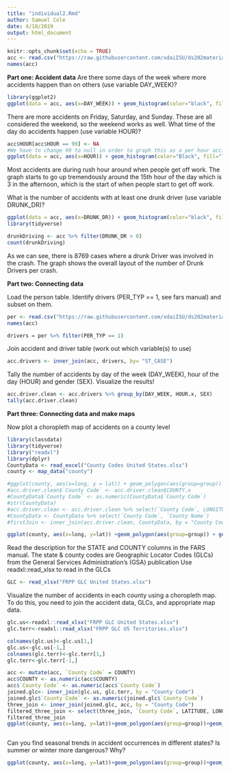 ```yaml
---
title: "individual2.Rmd"
author: Samuel Cole
date: 4/18/2019
output: html_document
---
```


```r
knitr::opts_chunk$set(echo = TRUE)
acc <- read.csv("https://raw.githubusercontent.com/xdaiISU/ds202materials/master/hwlabs/fars2017/accident.csv", stringsAsFactors = FALSE)
names(acc)

```
**Part one: Accident data**
Are there some days of the week where more accidents happen than on others (use variable DAY_WEEK)?
```r
library(ggplot2)
ggplot(data = acc, aes(x=DAY_WEEK)) + geom_histogram(color="black", fill="light blue") + ylab("Total Number of Accidents") + xlab("Day of the week") + ggtitle("Total Accidents on each Given Week day") + scale_x_continuous(breaks= c(1, 2, 3, 4, 5, 6, 7), labels = c("Sunday", "Monday", "Tuesday","Wednesday", "Thursday", "Friday", "Saturday"))
```
There are more accidents on Friday, Saturday, and Sunday. These are all considered the weekend, so the weekend works as well. 
What time of the day do accidents happen (use variable HOUR)?
```r
acc$HOUR[acc$HOUR == 99] <- NA
#We have to change 99 to null in order to graph this as a per hour accident graph. 99 is the NULL hour, because the 0 hour is from midnight to 1.
ggplot(data = acc, aes(x=HOUR)) + geom_histogram(color="Black", fill="light green") + ylab("Total Number of Accidents") + xlab("Hour of the Day") + ggtitle("Total Accidents Per Hour on a Given Day") + scale_x_continuous(breaks= c(0, 1, 2, 3, 4, 5, 6, 7, 8, 9, 10, 11, 12, 13, 14, 15, 16, 17, 18, 19, 20, 21, 22, 23))
```
Most accidents are during rush hour around when people get off work. The graph starts to go up tremendously around the 15th hour of the day which is 3 in the afternoon, which is the start of when people start to get off work. 

What is the number of accidents with at least one drunk driver (use variable DRUNK_DR)?
```r
ggplot(data = acc, aes(x=DRUNK_DR)) + geom_histogram(color="black", fill="lightpink3") + ylab("Total Number of Accidents") + xlab("Number of Drunk Drivers involved in the Crash") + ggtitle("Number of Drunk Drivers involved in each Accident") + scale_x_continuous(breaks= c(0, 1, 2, 3)) + stat_bin(aes(y=..count.., label=..count..), geom="text", vjust=-.5) 
library(tidyverse)

drunkDriving <- acc %>% filter(DRUNK_DR > 0)
count(drunkDriving)

```
As we can see, there is 8769 cases where a drunk Driver was involved in the crash. The graph shows the overall layout of the number of Drunk Drivers per crash.

**Part two: Connecting data**

Load the person table. Identify drivers (PER_TYP == 1, see fars manual) and subset on them.
```r
per <- read.csv("https://raw.githubusercontent.com/xdaiISU/ds202materials/master/hwlabs/fars2017/person.csv", stringsAsFactors = FALSE)
names(acc)

drivers = per %>% filter(PER_TYP == 1)
```
Join accident and driver table (work out which variable(s) to use)
```r
acc.drivers <- inner_join(acc, drivers, by= "ST_CASE")
```

Tally the number of accidents by day of the week (DAY_WEEK), hour of the day (HOUR) and gender (SEX). Visualize the results!
```r
acc.driver.clean <- acc.drivers %>% group_by(DAY_WEEK, HOUR.x, SEX)
tally(acc.driver.clean)
```

**Part three: Connecting data and make maps**

Now plot a choropleth map of accidents on a county level
```r
library(classdata)
library(tidyverse)
library("readxl")
library(dplyr)
CountyData <- read_excel("County Codes United States.xlsx")
county <- map_data("county")

#ggplot(county, aes(x=long, y = lat)) + geom_polygon(aes(group=group))
#acc.driver.clean$`County Code` <- acc.driver.clean$COUNTY.x
#CountyData$`County Code` <- as.numeric(CountyData$`County Code`)
#str(CountyData)
#acc.driver.clean <- acc.driver.clean %>% select(`County Code`, LONGITUD, LATITUDE, DAY_WEEK, HOUR.x, SEX)
#CountyData <- CountyData %>% select(`County Code`, `County Name`)
#firstJoin <- inner_join(acc.driver.clean, CountyData, by = "County Code")

ggplot(county, aes(x=long, y=lat)) +geom_polygon(aes(group=group)) + geom_point(aes(x=LONGITUD, y=LATITUDE), data=acc %>% filter(LONGITUD < 0, LATITUDE > -130), size=0.001, color='white')

```
Read the description for the STATE and COUNTY columns in the FARS manual.
The state & county codes are Geographic Locator Codes (GLCs) from the General Services Administration’s (GSA) publication
Use readxl::read_xlsx to read in the GLCs
```r
GLC <- read_xlsx("FRPP GLC United States.xlsx")
```
Visualize the number of accidents in each county using a choropleth map. To do this, you need to join the accident data, GLCs, and appropriate map data.
```r
glc.us<-readxl::read_xlsx("FRPP GLC United States.xlsx")
glc.terr<-readxl::read_xlsx("FRPP GLC US Territories.xlsx")

colnames(glc.us)<-glc.us[1,]
glc.us<-glc.us[-1,]
colnames(glc.terr)<-glc.terr[1,]
glc.terr<-glc.terr[-1,]

acc <- mutate(acc, `County Code` = COUNTY)
acc$COUNTY <- as.numeric(acc$COUNTY)
acc$`County Code` <- as.numeric(acc$`County Code`)
joined.glc<- inner_join(glc.us, glc.terr, by = "County Code")
joined.glc$`County Code` <- as.numeric(joined.glc$`County Code`)
three_join <- inner_join(joined.glc, acc, by = "County Code")
filtered_three_join <- select(three_join, `County Code`, LATITUDE, LONGITUD, COUNTY, DAY, MONTH, YEAR, HOUR, ST_CASE)
filtered_three_join
ggplot(county, aes(x=long, y=lat))+geom_polygon(aes(group=group))+geom_point(aes(x=LONGITUD, y=LATITUDE), data=three_join, size=0.0001, color="cornflowerblue")



```
Can you find seasonal trends in accident occurrences in different states? Is summer or winter more dangerous? Why?
```r

ggplot(county, aes(x=long, y=lat))+geom_polygon(aes(group=group))+geom_point(aes(x=LONGITUD, y=LATITUDE), data=three_join  %>% filter(LONGITUD <0 & LONGITUD > -130), size=0.0001, color="darkolive3")+facet_wrap(~MONTH)


```
